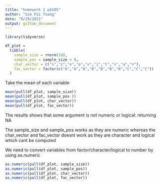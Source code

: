 ```yaml
---
title: "homework 1 p8105"
author: "Sze Pui Tsang"
date: "9/29/2021"
output: github_document
---
```



```r
library(tidyverse)
```


```r
df_plot = 
  tibble(
    sample_size = rnorm(10),
    sample_pos = sample_size > 0, 
    char_vector = c("s","z","e","p","u","i","t","s","a","n"),
    fac_vector = factor(c("A","A","A","B","B","B","B","C","C","C"))
  )
```

Take the mean of each variable

```r
mean(pull(df_plot, sample_size))
mean(pull(df_plot, sample_pos ))
mean(pull(df_plot, char_vector))
mean(pull(df_plot, fac_vector))
```
The results shows that some argument is not numeric or logical: returning NA

The sample_size and sample_pos works as they are numeric whereas the char_vector 
and fac_vector doesnt work as they are character and logical which cant be
computed

We need to convert variables from factor/character/logical to number by using 
as.numeric

```r
as.numeric(pull(df_plot, sample_size))
as.numeric(pull(df_plot, sample_pos))
as.numeric(pull(df_plot, char_vector))
as.numeric(pull(df_plot, fac_vector))
```